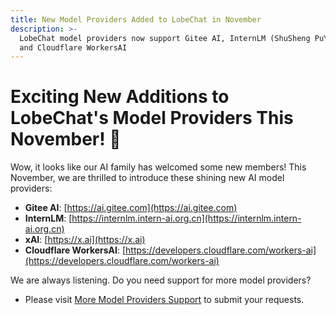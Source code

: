 ```yaml
---
title: New Model Providers Added to LobeChat in November
description: >-
  LobeChat model providers now support Gitee AI, InternLM (ShuSheng PuYu), xAI,
  and Cloudflare WorkersAI
---
```


# Exciting New Additions to LobeChat's Model Providers This November! 🎉

Wow, it looks like our AI family has welcomed some new members! This November, we are thrilled to introduce these shining new AI model providers:

- **Gitee AI**: [https://ai.gitee.com](https://ai.gitee.com)
- **InternLM**: [https://internlm.intern-ai.org.cn](https://internlm.intern-ai.org.cn)
- **xAI**: [https://x.ai](https://x.ai)
- **Cloudflare WorkersAI**: [https://developers.cloudflare.com/workers-ai](https://developers.cloudflare.com/workers-ai)

We are always listening. Do you need support for more model providers?

- Please visit [More Model Providers Support](https://github.com/lobehub/lobe-chat/discussions/1284) to submit your requests.
